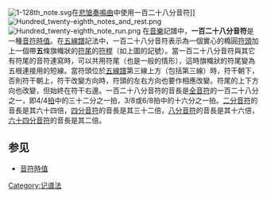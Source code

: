 [[File:1-128th_note.svg|thumb]]在[[第8鋼琴奏鳴曲_(貝多芬)|悲愴奏鳴曲]]中使用一百二十八分音符{{audio|Beethoven Op. 8 1-128th note.mid|播放}}]]
[[File:Hundred_twenty-eighth_notes_and_rest.png|thumb]]
[[File:Hundred_twenty-eighth_note_run.png|thumb]]
在[[音樂|音樂]]記譜中，'''一百二十八分音符'''是一種[[音符時值|音符時值]]。在[[五線譜|五線譜]]記法中，一百二十八分音符表示為一個實心的橢圓[[符頭|符頭]]加上一個帶'''五'''條旗幟狀的[[符尾|符尾]]的[[符桿|符桿]]（如上圖的記號）。當一百二十八分音符與其它有符尾的音符連寫時，可以共用符尾（也是一般的情形），這時旗幟狀的符尾變為五根連接用的短線。當符頭位於[[五線譜|五線譜]]第三線上方（包括第三線）時，符干朝下，否則符干朝上，符干改變方向時，符頭的左右方向也要作相應改變。符尾的上下方向也改變，但始終在符干右邊。一百二十八分音符的音長是[[全音符|全音符]]的一百二十八分之一，即4/4[[拍|拍]]中的三十二分之一拍，3/8或6/8拍中的十六分之一拍。[[二分音符|二分音符]]的音長是其六十四倍，[[四分音符|四分音符]]的音長是其三十二倍，[[八分音符|八分音符]]的音長是其十六倍，[[六十四分音符|六十四分音符]]的音長是其二倍。

==参见==
*[[音符時值|音符時值]]

{{Musical note values}}
[[Category:记谱法|Category:记谱法]]

{{音乐小作品}}